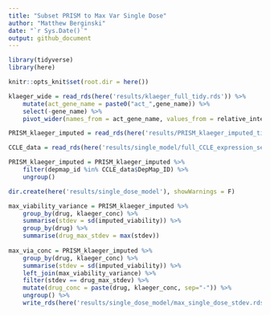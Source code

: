 ```yaml
---
title: "Subset PRISM to Max Var Single Dose"
author: "Matthew Berginski"
date: "`r Sys.Date()`"
output: github_document
---
```


```r
library(tidyverse)
library(here)

knitr::opts_knit$set(root.dir = here())
```

```r
klaeger_wide = read_rds(here('results/klaeger_full_tidy.rds')) %>%
	mutate(act_gene_name = paste0("act_",gene_name)) %>%
	select(-gene_name) %>%
	pivot_wider(names_from = act_gene_name, values_from = relative_intensity)

PRISM_klaeger_imputed = read_rds(here('results/PRISM_klaeger_imputed_tidy.rds'))

CCLE_data = read_rds(here('results/single_model/full_CCLE_expression_set_for_ML.rds'))

PRISM_klaeger_imputed = PRISM_klaeger_imputed %>%
	filter(depmap_id %in% CCLE_data$DepMap_ID) %>%
	ungroup()
```

```r
dir.create(here('results/single_dose_model'), showWarnings = F)

max_viability_variance = PRISM_klaeger_imputed %>% 
	group_by(drug, klaeger_conc) %>%
	summarise(stdev = sd(imputed_viability)) %>%
	group_by(drug) %>%
	summarise(drug_max_stdev = max(stdev))
	
max_via_conc = PRISM_klaeger_imputed %>% 
	group_by(drug, klaeger_conc) %>%
	summarise(stdev = sd(imputed_viability)) %>%
	left_join(max_viability_variance) %>%
	filter(stdev == drug_max_stdev) %>%
	mutate(drug_conc = paste(drug, klaeger_conc, sep="-")) %>%
	ungroup() %>%
	write_rds(here('results/single_dose_model/max_single_dose_stdev.rds'))
```